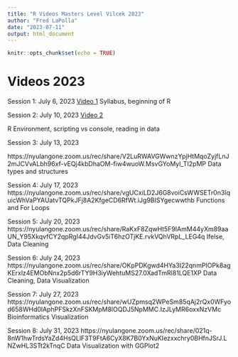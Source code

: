 ```yaml
---
title: "R Videos Masters Level Vilcek 2023"
author: "Fred LaPolla"
date: "2023-07-11"
output: html_document
---
```


```r
knitr::opts_chunk$set(echo = TRUE)
```

# Videos 2023

Session 1: July 6, 2023
<a href="https://nyulangone.zoom.us/rec/share/omn8QwzgCoTU65J712Tix5bey--LDLpmKnMjwEU0H8gxj4Er08sqED-dJyqpc9zF.uSGaB2cDxrtMP7A7">Video 1</a>
Syllabus, beginning of R


Session 2: July 10, 2023
<a href="https://nyulangone.zoom.us/rec/share/fkSr0sne1Q5no4fXENlYljsgFI6ZlXnNqyn8BoXTWKbfmApZLCrVqGdCtyUj6wnY.aI3PpKZX5A7Oy2b8">Video 2</a> 

R Environment, scripting vs console, reading in data

Session 3: July 13, 2023

https://nyulangone.zoom.us/rec/share/V2LuRWAVGWwnzYpjHtMqoZyjfLnJ2mJCVvALbh96xf-vEQj4kbDhaOM-fiw4wuoW.MsvGYoMyl_TI2pMP
Data types and structures

Session 4: July 17, 2023
https://nyulangone.zoom.us/rec/share/vgUCxiLD2J6G8voiCsWWSETr0n3IquicWhVaPYAUatvTQPkJFj8A2KfgeCD6RfWt.iJg9BISYgecwwthb
Functions and For Loops

Session 5: July 20, 2023
https://nyulangone.zoom.us/rec/share/RaKxF8ZqwHt5F9IAmM44yXm89aaUN_Y95XkqvfCY2qpRgI44JdvGv5iT6hzOTjKE.rvkVQhVRpL_LEG4q
Ifelse, Data Cleaning

Session 6: July 24, 2023
https://nyulangone.zoom.us/rec/share/OKpPDKgwd4HYa3I22qnmPIOPk8agKErxlz4EMObNnx2p5d6rTY9H3iyWehtuMS27.0XadTmRl81LQE1XP
Data Cleaning, Data Visualization

Session 7: July 27, 2023
https://nyulangone.zoom.us/rec/share/wUZpmsq2WPeSm85qAj2rQx0WFyod658WHd0lAphPFSkzXnFSKMpM8lOQDJ5NpMMC.IzJLyMR6oxxNzVMc
Bioinformatics Visualization

Session 8: July 31, 2023
https://nyulangone.zoom.us/rec/share/021q-8nW1hwTrdsYaZd4HsQLlF3T9FtA6CyX8K7B0YxNuKIezxxchry0BHfnJSrJ.LNZwHL3STt2kTnqC
Data Visualization with GGPlot2
